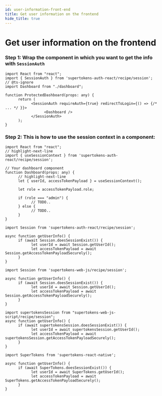```yaml
---
id: user-information-front-end
title: Get user information on the frontend
hide_title: true
---
```



# Get user information on the frontend

<FrontendSDKTabs>
<TabItem value="reactjs">
<FrontendReactContextSubTabs>

<TabItem value="with-react-context">

### Step 1: Wrap the component in which you want to get the info with `SessionAuth`

```tsx
import React from "react";
import { SessionAuth } from 'supertokens-auth-react/recipe/session';
// @ts-ignore
import Dashboard from "./dashboard";

function ProtectedDashboard(props: any) {
      return (
            <SessionAuth requireAuth={true} redirectToLogin={() => {/* ... */ }}>
                  <Dashboard />
            </SessionAuth>
      );
}
```

### Step 2: This is how to use the session context in a component:

```tsx
import React from "react";
// highlight-next-line
import { useSessionContext } from 'supertokens-auth-react/recipe/session';

// Your dashboard component
function Dashboard(props: any) {
      // highlight-next-line
      let { userId, accessTokenPayload } = useSessionContext();

      let role = accessTokenPayload.role;

      if (role === "admin") {
            // TODO..
      } else {
            // TODO..
      }
}
```

</TabItem>
<TabItem value="without-react-context">

```tsx
import Session from 'supertokens-auth-react/recipe/session';

async function getUserInfo() {
      if (await Session.doesSessionExist()) {
            let userId = await Session.getUserId();
            let accessTokenPayload = await Session.getAccessTokenPayloadSecurely();
      }
}
```
</TabItem>
</FrontendReactContextSubTabs>
</TabItem>

<TabItem value="vanillajs">
<NpmOrScriptTabs>
<TabItem value="npm">

```tsx
import Session from 'supertokens-web-js/recipe/session';

async function getUserInfo() {
      if (await Session.doesSessionExist()) {
            let userId = await Session.getUserId();
            let accessTokenPayload = await Session.getAccessTokenPayloadSecurely();
      }
}
```

</TabItem>
<TabItem value="script">

```tsx
import supertokensSession from "supertokens-web-js-script/recipe/session";
async function getUserInfo() {
      if (await supertokensSession.doesSessionExist()) {
            let userId = await supertokensSession.getUserId();
            let accessTokenPayload = await supertokensSession.getAccessTokenPayloadSecurely();
      }
}
```

</TabItem>
</NpmOrScriptTabs>
</TabItem>
<TabItem value="react-native">

```tsx
import SuperTokens from 'supertokens-react-native';

async function getUserInfo() {
      if (await SuperTokens.doesSessionExist()) {
            let userId = await SuperTokens.getUserId();
            let accessTokenPayload = await SuperTokens.getAccessTokenPayloadSecurely();
      }
}
```
</TabItem>
</FrontendSDKTabs>
